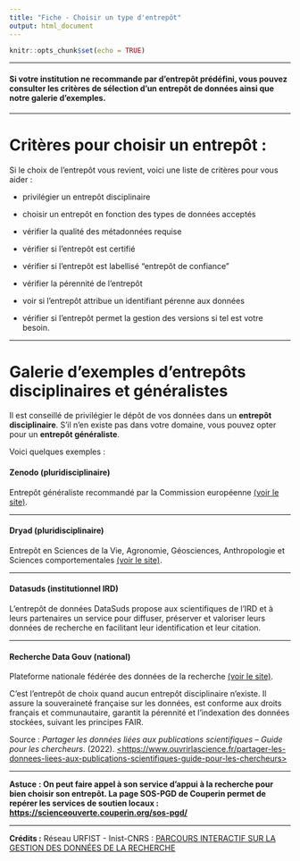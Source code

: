```yaml
---
title: "Fiche - Choisir un type d'entrepôt"
output: html_document
---
```


```r
knitr::opts_chunk$set(echo = TRUE)
```

------------------------------------------------------------------------

#### Si votre institution ne recommande par d'entrepôt prédéfini, vous pouvez consulter les critères de sélection d'un entrepôt de données ainsi que notre galerie d'exemples.

------------------------------------------------------------------------

# Critères pour choisir un entrepôt :

Si le choix de l'entrepôt vous revient, voici une liste de critères pour vous aider :

-   privilégier un entrepôt disciplinaire

-   choisir un entrepôt en fonction des types de données acceptés

-   vérifier la qualité des métadonnées requise

-   vérifier si l'entrepôt est certifié

-   vérifier si l'entrepôt est labellisé "entrepôt de confiance"

-   vérifier la pérennité de l'entrepôt

-   voir si l'entrepôt attribue un identifiant pérenne aux données

-   vérifier si l'entrepôt permet la gestion des versions si tel est votre besoin.

------------------------------------------------------------------------

# Galerie d'exemples d'entrepôts disciplinaires et généralistes

Il est conseillé de privilégier le dépôt de vos données dans un **entrepôt disciplinaire**. S'il n'en existe pas dans votre domaine, vous pouvez opter pour un **entrepôt généraliste**.

Voici quelques exemples :

#### Zenodo (pluridisciplinaire)

Entrepôt généraliste recommandé par la Commission européenne [(voir le site)](https://zenodo.org).

------------------------------------------------------------------------

#### Dryad (pluridisciplinaire)

Entrepôt en Sciences de la Vie, Agronomie, Géosciences, Anthropologie et Sciences comportementales [(voir le site)](https://datadryad.org/stash).

------------------------------------------------------------------------

#### Datasuds (institutionnel IRD)

L'entrepôt de données DataSuds propose aux scientifiques de l'IRD et à leurs partenaires un service pour diffuser, préserver et valoriser leurs données de recherche en facilitant leur identification et leur citation.

------------------------------------------------------------------------

#### Recherche Data Gouv (national)

Plateforme nationale fédérée des données de la recherche [(voir le site)](https://recherche.data.gouv.fr/fr).

C'est l'entrepôt de choix quand aucun entrepôt disciplinaire n'existe. Il assure la souveraineté française sur les données, est conforme aux droits français et communautaire, garantit la pérennité et l'indexation des données stockées, suivant les principes FAIR.

Source : *Partager les données liées aux publications scientifiques -- Guide pour les chercheurs*. (2022). [<https://www.ouvrirlascience.fr/partager-les-donnees-liees-aux-publications-scientifiques-guide-pour-les-chercheurs>](https://www.ouvrirlascience.fr/partager-les-donnees-liees-aux-publications-scientifiques-guide-pour-les-chercheurs)

------------------------------------------------------------------------

**Astuce** **: On peut faire appel à son service d'appui à la recherche pour bien choisir son entrepôt. La page SOS-PGD de Couperin permet de repérer les services de soutien locaux :** [**https://scienceouverte.couperin.org/sos-pgd/**](https://scienceouverte.couperin.org/sos-pgd/)

------------------------------------------------------------------------

**Crédits :** Réseau URFIST - Inist-CNRS : [PARCOURS INTERACTIF SUR LA GESTION DES DONNÉES DE LA RECHERCHE](https://doranum.fr/enjeux-benefices/parcours-interactif-sur-la-gestion-des-donnees-de-la-recherche/)

